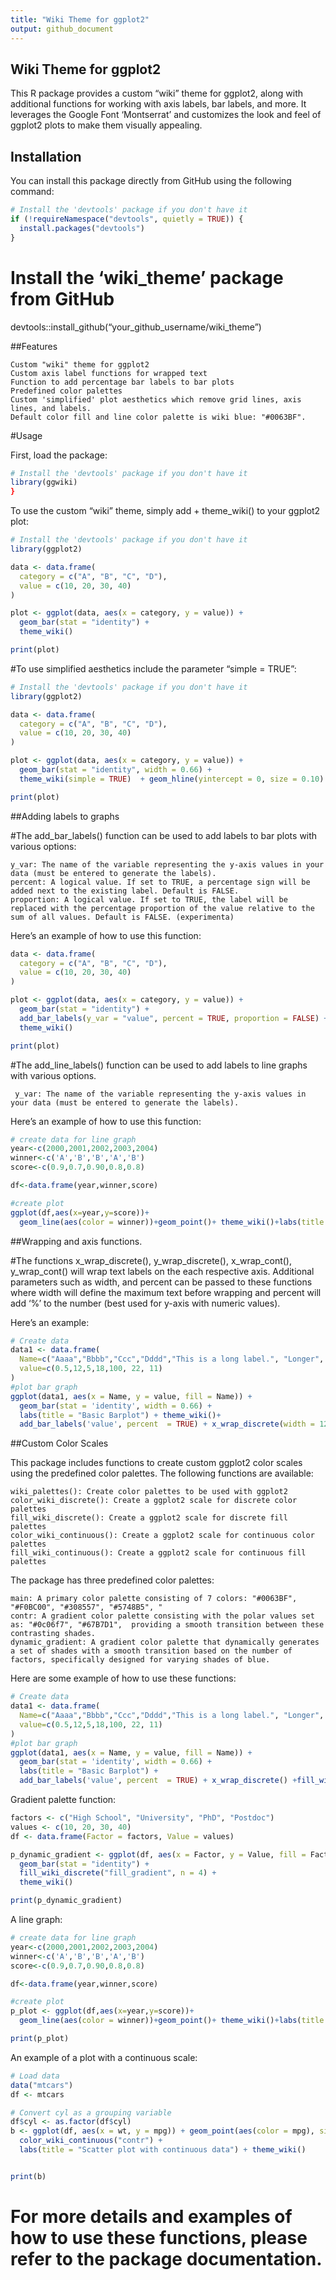 ---
title: "Wiki Theme for ggplot2"
output: github_document
---

## Wiki Theme for ggplot2

This R package provides a custom "wiki" theme for ggplot2, along with additional functions for working with axis labels, bar labels, and more. It leverages the Google Font 'Montserrat' and customizes the look and feel of ggplot2 plots to make them visually appealing.

## Installation

You can install this package directly from GitHub using the following command:


```{r install, eval=FALSE}
# Install the 'devtools' package if you don't have it
if (!requireNamespace("devtools", quietly = TRUE)) {
  install.packages("devtools")
}
```

# Install the 'wiki_theme' package from GitHub
devtools::install_github("your_github_username/wiki_theme")



##Features

    Custom "wiki" theme for ggplot2
    Custom axis label functions for wrapped text
    Function to add percentage bar labels to bar plots
    Predefined color palettes
    Custom 'simplified' plot aesthetics which remove grid lines, axis lines, and labels.
    Default color fill and line color palette is wiki blue: "#0063BF".
    

#Usage

First, load the package:



```{r load, eval=FALSE}
# Install the 'devtools' package if you don't have it
library(ggwiki)
}
```

To use the custom "wiki" theme, simply add + theme_wiki() to your ggplot2 plot:

```{r use, eval=FALSE}
# Install the 'devtools' package if you don't have it
library(ggplot2)

data <- data.frame(
  category = c("A", "B", "C", "D"),
  value = c(10, 20, 30, 40)
)

plot <- ggplot(data, aes(x = category, y = value)) +
  geom_bar(stat = "identity") +
  theme_wiki()

print(plot)

```
#To use simplified aesthetics include the parameter "simple = TRUE":


```{r simple, eval=FALSE}
# Install the 'devtools' package if you don't have it
library(ggplot2)

data <- data.frame(
  category = c("A", "B", "C", "D"),
  value = c(10, 20, 30, 40)
)

plot <- ggplot(data, aes(x = category, y = value)) +
  geom_bar(stat = "identity", width = 0.66) +
  theme_wiki(simple = TRUE)  + geom_hline(yintercept = 0, size = 0.10) #By default the x-axis line is removed. Add this geom to create the x-axis line.

print(plot)

```
  
##Adding labels to graphs

#The add_bar_labels() function can be used to add labels to bar plots with various options:

    y_var: The name of the variable representing the y-axis values in your data (must be entered to generate the labels).
    percent: A logical value. If set to TRUE, a percentage sign will be added next to the existing label. Default is FALSE.
    proportion: A logical value. If set to TRUE, the label will be replaced with the percentage proportion of the value relative to the sum of all values. Default is FALSE. (experimenta)
    
    


Here's an example of how to use this function:


```{r bar_labels, eval=FALSE}

data <- data.frame(
  category = c("A", "B", "C", "D"),
  value = c(10, 20, 30, 40)
)

plot <- ggplot(data, aes(x = category, y = value)) +
  geom_bar(stat = "identity") +
  add_bar_labels(y_var = "value", percent = TRUE, proportion = FALSE) +
  theme_wiki()

print(plot)

```

#The add_line_labels() function can be used to add labels to line graphs with various options.

     y_var: The name of the variable representing the y-axis values in your data (must be entered to generate the labels).  

Here's an example of how to use this function:

```{r line_labels, eval=FALSE}
# create data for line graph
year<-c(2000,2001,2002,2003,2004)
winner<-c('A','B','B','A','B')
score<-c(0.9,0.7,0.90,0.8,0.8)

df<-data.frame(year,winner,score)

#create plot
ggplot(df,aes(x=year,y=score))+
  geom_line(aes(color = winner))+geom_point()+ theme_wiki()+labs(title = 'Basic line graph')   + add_line_labels(score)


```
##Wrapping and axis functions.

#The functions x_wrap_discrete(), y_wrap_discrete(), x_wrap_cont(), y_wrap_cont() will wrap text labels on the each respective axis.  Additional parameters such as width, and percent can be passed to these functions where width will define the maximum text before wrapping and percent will add '%' to the number (best used for y-axis with numeric values).

Here's an example:

```{r wrap, eval=FALSE}
# Create data
data1 <- data.frame(
  Name=c("Aaaa","Bbbb","Ccc","Dddd","This is a long label.", "Longer", "longerrr"),  
  value=c(0.5,12,5,18,100, 22, 11)
)
#plot bar graph
ggplot(data1, aes(x = Name, y = value, fill = Name)) + 
  geom_bar(stat = 'identity', width = 0.66) +
  labs(title = "Basic Barplot") + theme_wiki()+
  add_bar_labels('value', percent  = TRUE) + x_wrap_discrete(width = 12) +fill_wiki_discrete("main")

```

##Custom Color Scales

This package includes functions to create custom ggplot2 color scales using the predefined color palettes. The following functions are available:

    wiki_palettes(): Create color palettes to be used with ggplot2
    color_wiki_discrete(): Create a ggplot2 scale for discrete color palettes
    fill_wiki_discrete(): Create a ggplot2 scale for discrete fill palettes
    color_wiki_continuous(): Create a ggplot2 scale for continuous color palettes
    fill_wiki_continuous(): Create a ggplot2 scale for continuous fill palettes
    

The package has three predefined color palettes:

    main: A primary color palette consisting of 7 colors: "#0063BF", "#F0BC00", "#308557", "#5748B5", " 
    contr: A gradient color palette consisting with the polar values set as: "#0c06f7", "#67B7D1",  providing a smooth transition between these contrasting shades.
    dynamic_gradient: A gradient color palette that dynamically generates a set of shades with a smooth transition based on the number of factors, specifically designed for varying shades of blue.
    
Here are some example of how to use these functions:



```{r main_color, eval=FALSE}
# Create data
data1 <- data.frame(
  Name=c("Aaaa","Bbbb","Ccc","Dddd","This is a long label.", "Longer", "longerrr"),  
  value=c(0.5,12,5,18,100, 22, 11)
)
#plot bar graph
ggplot(data1, aes(x = Name, y = value, fill = Name)) + 
  geom_bar(stat = 'identity', width = 0.66) +
  labs(title = "Basic Barplot") +
  add_bar_labels('value', percent  = TRUE) + x_wrap_discrete() +fill_wiki_discrete("main")

```

Gradient palette function:

```{r colors_dynamic, eval=FALSE}

factors <- c("High School", "University", "PhD", "Postdoc")
values <- c(10, 20, 30, 40)
df <- data.frame(Factor = factors, Value = values)

p_dynamic_gradient <- ggplot(df, aes(x = Factor, y = Value, fill = Factor)) +
  geom_bar(stat = "identity") +
  fill_wiki_discrete("fill_gradient", n = 4) +
  theme_wiki()

print(p_dynamic_gradient)

```

A line graph:

```{r colors_cont, eval=FALSE}

# create data for line graph
year<-c(2000,2001,2002,2003,2004)
winner<-c('A','B','B','A','B')
score<-c(0.9,0.7,0.90,0.8,0.8)

df<-data.frame(year,winner,score)

#create plot
p_plot <- ggplot(df,aes(x=year,y=score))+
  geom_line(aes(color = winner))+geom_point()+ theme_wiki()+labs(title = 'Basic line graph')  + color_wiki_discrete("main") + add_line_labels(score)

print(p_plot)

```

An example of a plot with a continuous scale:

```{r continuous, eval=FALSE}

# Load data
data("mtcars")
df <- mtcars

# Convert cyl as a grouping variable
df$cyl <- as.factor(df$cyl)
b <- ggplot(df, aes(x = wt, y = mpg)) + geom_point(aes(color = mpg), size = 3) +
  color_wiki_continuous("contr") +
  labs(title = "Scatter plot with continuous data") + theme_wiki() 


print(b) 


```

# For more details and examples of how to use these functions, please refer to the package documentation.

  